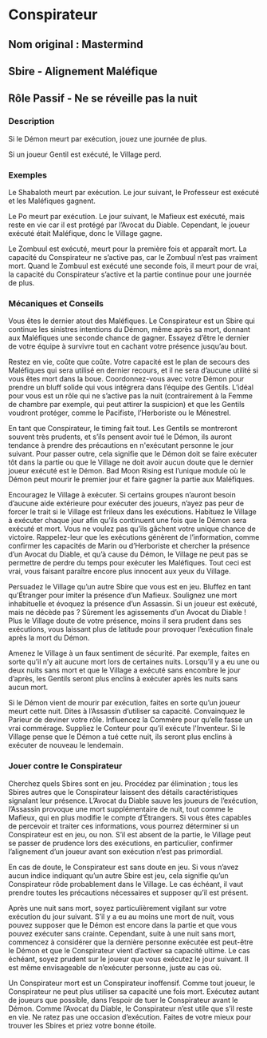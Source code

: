 # Conspirateur 

## Nom original : Mastermind

## Sbire - Alignement Maléfique

## Rôle Passif - Ne se réveille pas la nuit

### Description

Si le Démon meurt par exécution, jouez une journée de plus.

Si un joueur Gentil est exécuté, le Village perd.

### Exemples

Le Shabaloth meurt par exécution. Le jour suivant, le Professeur est exécuté et les Maléfiques gagnent.

Le Po meurt par exécution. Le jour suivant, le Mafieux est exécuté, mais reste en vie car il est protégé par l’Avocat du Diable. Cependant, le joueur exécuté était Maléfique, donc le Village gagne.

Le Zombuul est exécuté, meurt pour la première fois et apparaît mort. La capacité du Conspirateur ne s’active pas, car le Zombuul n’est pas vraiment mort. Quand le Zombuul est exécuté une seconde fois, il meurt pour de vrai, la capacité du Conspirateur s’active et la partie continue pour une journée de plus.

### Mécaniques et Conseils

Vous êtes le dernier atout des Maléfiques. Le Conspirateur est un Sbire qui continue les sinistres intentions du Démon, même après sa mort, donnant aux Maléfiques une seconde chance de gagner. Essayez d’être le dernier de votre équipe à survivre tout en cachant votre présence jusqu’au bout.

Restez en vie, coûte que coûte. Votre capacité est le plan de secours des Maléfiques qui sera utilisé en dernier recours, et il ne sera d’aucune utilité si vous êtes mort dans la boue. Coordonnez-vous avec votre Démon pour prendre un bluff solide qui vous intégrera dans l’équipe des Gentils. L’idéal pour vous est un rôle qui ne s’active pas la nuit (contrairement à la Femme de chambre par exemple, qui peut attirer la suspicion) et que les Gentils voudront protéger, comme le Pacifiste, l’Herboriste ou le Ménestrel.

En tant que Conspirateur, le timing fait tout. Les Gentils se montreront souvent très prudents, et s’ils pensent avoir tué le Démon, ils auront tendance à prendre des précautions en n'exécutant personne le jour suivant. Pour passer outre, cela signifie que le Démon doit se faire exécuter tôt dans la partie ou que le Village ne doit avoir aucun doute que le dernier joueur exécuté est le Démon. Bad Moon Rising est l’unique module où le Démon peut mourir le premier jour et faire gagner la partie aux Maléfiques.

Encouragez le Village à exécuter. Si certains groupes n’auront besoin d’aucune aide extérieure pour exécuter des joueurs, n’ayez pas peur de forcer le trait si le Village est frileux dans les exécutions. Habituez le Village à exécuter chaque jour afin qu’ils continuent une fois que le Démon sera exécuté et mort. Vous ne voulez pas qu’ils gâchent votre unique chance de victoire. Rappelez-leur que les exécutions génèrent de l’information, comme confirmer les capacités de Marin ou d’Herboriste et chercher la présence d’un Avocat du Diable, et qu’à cause du Démon, le Village ne peut pas se permettre de perdre du temps pour exécuter les Maléfiques. Tout ceci est vrai, vous faisant paraître encore plus innocent aux yeux du Village.

Persuadez le Village qu’un autre Sbire que vous est en jeu. Bluffez en tant qu’Étranger pour imiter la présence d’un Mafieux. Soulignez une mort inhabituelle et évoquez la présence d’un Assassin. Si un joueur est exécuté, mais ne décède pas ? Sûrement les agissements d’un Avocat du Diable ! Plus le Village doute de votre présence, moins il sera prudent dans ses exécutions, vous laissant plus de latitude pour provoquer l’exécution finale après la mort du Démon.

Amenez le Village à un faux sentiment de sécurité. Par exemple, faites en sorte qu’il n’y ait aucune mort lors de certaines nuits. Lorsqu’il y a eu une ou deux nuits sans mort et que le Village a exécuté sans encombre le jour d’après, les Gentils seront plus enclins à exécuter après les nuits sans aucun mort.

Si le Démon vient de mourir par exécution, faites en sorte qu’un joueur meurt cette nuit. Dites à l’Assassin d’utiliser sa capacité. Convainquez le Parieur de deviner votre rôle. Influencez la Commère pour qu’elle fasse un vrai commérage. Suppliez le Conteur pour qu’il exécute l'Inventeur. Si le Village pense que le Démon a tué cette nuit, ils seront plus enclins à exécuter de nouveau le lendemain.

### Jouer contre le Conspirateur

Cherchez quels Sbires sont en jeu. Procédez par élimination ; tous les Sbires autres que le Conspirateur laissent des détails caractéristiques signalant leur présence. L’Avocat du Diable sauve les joueurs de l’exécution, l’Assassin provoque une mort supplémentaire de nuit, tout comme le Mafieux, qui en plus modifie le compte d’Étrangers. Si vous êtes capables de percevoir et traiter ces informations, vous pourrez déterminer si un Conspirateur est en jeu, ou non. S’il est absent de la partie, le Village peut se passer de prudence lors des exécutions, en particulier, confirmer l’alignement d’un joueur avant son exécution n’est pas primordial.

En cas de doute, le Conspirateur est sans doute en jeu. Si vous n’avez aucun indice indiquant qu’un autre Sbire est jeu, cela signifie qu’un Conspirateur rôde probablement dans le Village. Le cas échéant, il vaut prendre toutes les précautions nécessaires et supposer qu’il est présent.

Après une nuit sans mort, soyez particulièrement vigilant sur votre exécution du jour suivant. S’il y a eu au moins une mort de nuit, vous pouvez supposer que le Démon est encore dans la partie et que vous pouvez exécuter sans crainte. Cependant, suite à une nuit sans mort, commencez à considérer que la dernière personne exécutée est peut-être le Démon et que le Conspirateur vient d’activer sa capacité ultime. Le cas échéant, soyez prudent sur le joueur que vous exécutez le jour suivant. Il est même envisageable de n’exécuter personne, juste au cas où.

Un Conspirateur mort est un Conspirateur inoffensif. Comme tout joueur, le Conspirateur ne peut plus utiliser sa capacité une fois mort. Exécutez autant de joueurs que possible, dans l’espoir de tuer le Conspirateur avant le Démon. Comme l’Avocat du Diable, le Conspirateur n’est utile que s’il reste en vie. Ne ratez pas une occasion d’exécution. Faites de votre mieux pour trouver les Sbires et priez votre bonne étoile.

